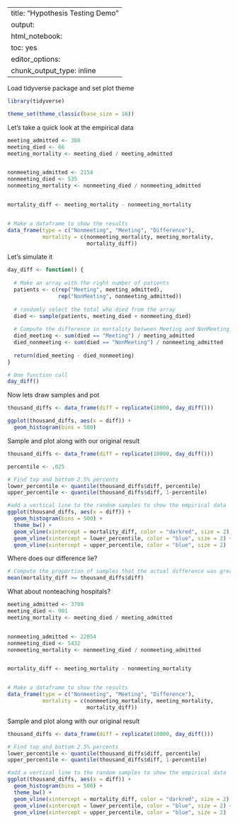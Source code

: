 
---
title: "Hypothesis Testing Demo"
output:
  html_notebook:
    toc: yes
editor_options: 
  chunk_output_type: inline
---

Load tidyverse package and set plot theme
```r
library(tidyverse)

theme_set(theme_classic(base_size = 16))
```

Let's take a quick look at the empirical data
```r
meeting_admitted <- 388
meeting_died <- 66
meeting_mortality <- meeting_died / meeting_admitted


nonmeeting_admitted <- 2154
nonmeeting_died <- 535
nonmeeting_mortality <- nonmeeting_died / nonmeeting_admitted


mortality_diff <- meeting_mortality - nonmeeting_mortality


# Make a dataframe to show the results
data_frame(type = c("Nonmeeting", "Meeting", "Difference"), 
           mortality = c(nonmeeting_mortality, meeting_mortality, 
                         mortality_diff))
```

Let's simulate it

```r
day_diff <- function() {
  
  # Make an array with the right number of patients
  patients <- c(rep("Meeting", meeting_admitted), 
                rep("NonMeeting", nonmeeting_admitted))
  
  # randomly select the total who died from the array
  died <- sample(patients, meeting_died + nonmeeting_died) 
  
  # Compute the difference in mortality between Meeting and NonMeeting Days
  died_meeting <- sum(died == "Meeting") / meeting_admitted
  died_nonmeeting <- sum(died == "NonMeeting") / nonmeeting_admitted
  
  return(died_meeting - died_nonmeeting)
}

# One function call
day_diff()
```

Now lets draw samples and pot
```r
thousand_diffs <- data_frame(diff = replicate(10000, day_diff()))

ggplot(thousand_diffs, aes(x = diff)) + 
  geom_histogram(bins = 500)
```

Sample and plot along with our original result
```r
thousand_diffs <- data_frame(diff = replicate(10000, day_diff()))

percentile <- .025

# Find top and bottom 2.5% percents
lower_percentile <- quantile(thousand_diffs$diff, percentile)
upper_percentile <- quantile(thousand_diffs$diff, 1-percentile)

#add a vertical line to the random samples to show the empirical data
ggplot(thousand_diffs, aes(x = diff)) + 
  geom_histogram(bins = 500) + 
  theme_bw() +
  geom_vline(xintercept = mortality_diff, color = "darkred", size = 2) +
  geom_vline(xintercept = lower_percentile, color = "blue", size = 2) + 
  geom_vline(xintercept = upper_percentile, color = "blue", size = 2)
```

Where does our difference lie?
```r
# Compute the proportion of samples that the actual difference was greater than
mean(mortality_diff >= thousand_diffs$diff)
```

What about nonteaching hospitals?
```r
meeting_admitted <- 3709
meeting_died <- 901
meeting_mortality <- meeting_died / meeting_admitted


nonmeeting_admitted <- 22054
nonmeeting_died <- 5432
nonmeeting_mortality <- nonmeeting_died / nonmeeting_admitted


mortality_diff <- meeting_mortality - nonmeeting_mortality


# Make a dataframe to show the results
data_frame(type = c("Nonmeeting", "Meeting", "Difference"), 
           mortality = c(nonmeeting_mortality, meeting_mortality, 
                         mortality_diff))
```

Sample and plot along with our original result
```r
thousand_diffs <- data_frame(diff = replicate(10000, day_diff()))

# Find top and bottom 2.5% percents
lower_percentile <- quantile(thousand_diffs$diff, percentile)
upper_percentile <- quantile(thousand_diffs$diff, 1-percentile)

#add a vertical line to the random samples to show the empirical data
ggplot(thousand_diffs, aes(x = diff)) + 
  geom_histogram(bins = 500) + 
  theme_bw() +
  geom_vline(xintercept = mortality_diff, color = "darkred", size = 2) +
  geom_vline(xintercept = lower_percentile, color = "blue", size = 2) + 
  geom_vline(xintercept = upper_percentile, color = "blue", size = 2)

```